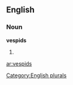 ==English==

===Noun===
'''vespids'''

# {{plural of|[[vespid]]}}

[[Category:English plurals]]

[[ar:vespids]]